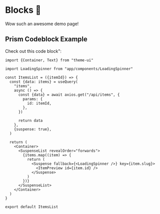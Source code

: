 

# Blocks 🌟

Wow such an awesome demo page!

## Prism Codeblock Example

Check out this code block":

```tsx
import {Container, Text} from "theme-ui"

import LoadingSpinner from "app/components/LoadingSpinner"

const ItemsList = ({itemId}) => {
  const {data: items} = useQuery(
    "items",
    async () => {
      const {data} = await axios.get("/api/items", {
        params: {
          id: itemId,
        },
      })

      return data
    },
    {suspense: true},
  )

  return (
    <Container>
      <SuspenseList revealOrder="forwards">
        {items.map((item) => {
          return (
            <Suspense fallback={<LoadingSpinner />} key={item.slug}>
              <ItemPreview id={item.id} />
            </Suspense>
          )
        })}
      </SuspenseList>
    </Container>
  )
}

export default ItemsList
```

